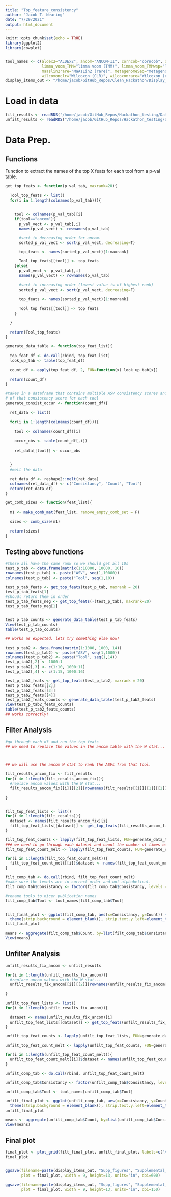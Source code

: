 ```yaml
---
title: "Top_feature_consistency"
author: "Jacob T. Nearing"
date: "7/29/2021"
output: html_document
---
```


```r
knitr::opts_chunk$set(echo = TRUE)
library(ggplot2)
library(cowplot)


tool_names <- c(aldex2="ALDEx2", ancom="ANCOM-II", corncob="corncob", deseq2="DESeq2", edger="edgeR", lefse="LEfSe", 
                limma_voom_TMM="limma voom (TMM)", limma_voom_TMMwsp="limma voom (TMMwsp)", maaslin2="MaAsLin2",
                maaslin2rare="MaAsLin2 (rare)", metagenomeSeq="metagenomeSeq", ttestrare="t-test (rare)", 
                wilcoxonclr="Wilcoxon (CLR)", wilcoxonrare="Wilcoxon (rare)")
display_items_out <- "/home/jacob/GitHub_Repos/Clean_Hackathon/Display_items/"

```

# Load in data
```r
filt_results <- readRDS("/home/jacob/GitHub_Repos/Hackathon_testing/Data/Filt_results_21_04_07.RDS")
unfilt_results <- readRDS("/home/jacob/GitHub_Repos/Hackathon_testing/Data/Unfilt_results_21_04_07.RDS")
```

# Data Prep.

## Functions
Function to extract the names of the top X feats for each tool from a p-val table.
```r
get_top_feats <- function(p_val_tab, maxrank=20){
  
  Tool_top_feats <- list()
  for(i in 1:length(colnames(p_val_tab))){
    
    
    tool <- colnames(p_val_tab)[i]
    if(tool=="ancom"){
      p_val_vect <- p_val_tab[,i]
      names(p_val_vect) <- rownames(p_val_tab)

      #sort in decreasing order for ancom.
      sorted_p_val_vect <- sort(p_val_vect, decreasing=T)

      top_feats <- names(sorted_p_val_vect)[1:maxrank]

      Tool_top_feats[[tool]] <- top_feats
    }else{
      p_val_vect <- p_val_tab[,i]
      names(p_val_vect) <- rownames(p_val_tab)
    
      #sort in increasing order (lowest value is of highest rank)
      sorted_p_val_vect <- sort(p_val_vect, decreasing=F)
    
      top_feats <- names(sorted_p_val_vect)[1:maxrank]
    
      Tool_top_feats[[tool]] <- top_feats
    }

  }
  
  return(Tool_top_feats)
}

generate_data_table <- function(top_feat_list){
  
  top_feat_df <- do.call(cbind, top_feat_list)
  look_up_tab <- table(top_feat_df)
  
  count_df <- apply(top_feat_df, 2, FUN=function(x) look_up_tab[x])
  
  return(count_df)
}

#takes in a dataframe that contains multiple ASV consistency scores and determines the occurence
# of that consistency score for each tool
generate_consist_occur <- function(count_df){
  
  ret_data <- list()
  
  for(i in 1:length(colnames(count_df))){
    
    tool <- colnames(count_df)[i]
    
    occur_obs <- table(count_df[,i])
    
    ret_data[[tool]] <- occur_obs
    
    
  }
  #melt the data
  
  ret_data_df <- reshape2::melt(ret_data)
  colnames(ret_data_df) <- c("Consistancy", "Count", "Tool")
  return(ret_data_df)
}

get_comb_sizes <- function(feat_list){
  
  m1 <- make_comb_mat(feat_list, remove_empty_comb_set = F)
  
  sizes <- comb_size(m1)
  
  return(sizes)
}
```

## Testing above functions
```r
#these all have the same rank so we should get all 10s
test_p_tab <- data.frame(matrix(1:10000, 10000, 10))
rownames(test_p_tab) <- paste("ASV", seq(1,10000))
colnames(test_p_tab) <- paste("Tool", seq(1,10))

test_p_tab_feats <- get_top_feats(test_p_tab, maxrank = 20)
test_p_tab_feats[1]
#shoudl return them in order
test_p_tab_feats_neg <- get_top_feats(-(test_p_tab), maxrank=20)
test_p_tab_feats_neg[1]


test_p_tab_counts <- generate_data_table(test_p_tab_feats)
View(test_p_tab_counts)
table(test_p_tab_counts)

## works as expected. lets try something else now!

test_p_tab2 <- data.frame(matrix(1:1000, 1000, 14))
rownames(test_p_tab2) <- paste("ASV", seq(1,1000))
colnames(test_p_tab2) <- paste("Tool", seq(1,14))
test_p_tab2[,2] <- 1000:1
test_p_tab2[,3] <- c(1:10, 1000:11)
test_p_tab2[,4] <- c(1:15, 1000:16)

test_p_tab2_feats <- get_top_feats(test_p_tab2, maxrank = 20)
test_p_tab2_feats[[2]]
test_p_tab2_feats[[3]]
test_p_tab2_feats[[4]]
test_p_tab2_feats_counts <- generate_data_table(test_p_tab2_feats)
View(test_p_tab2_feats_counts)
table(test_p_tab2_feats_counts)
## works correctly!
```



## Filter Analysis
```r
#go through each df and run the top feats
## we need to replace the values in the ancom table with the W stat... the only problem is that for every value but ancom they are sorted from smallest to largest...



## we will use the ancom W stat to rank the ASVs from that tool.

filt_results_ancom_fix <- filt_results
for(i in 1:length(filt_results_ancom_fix)){
  #replace ancom values with the W stat...
  filt_results_ancom_fix[[i]][[2]][rownames(filt_results[[i]][[1]][[2]]),"ancom"] <- filt_results[[i]][[1]][[2]]$W
  
}


filt_top_feat_lists <- list()
for(i in 1:length(filt_results)){
  dataset <- names(filt_results_ancom_fix)[i]
  filt_top_feat_lists[[dataset]] <- get_top_feats(filt_results_ancom_fix[[i]][[2]], maxrank = 20)
}

filt_top_feat_counts <- lapply(filt_top_feat_lists, FUN=generate_data_table)
### we need to go through each dataset and count the number of times each observations of score X shows up for each tool
filt_top_feat_count_melt <- lapply(filt_top_feat_counts, FUN=generate_consist_occur)

for(i in 1:length(filt_top_feat_count_melt)){
  filt_top_feat_count_melt[[i]]$dataset <- names(filt_top_feat_count_melt)[i]
}

filt_comp_tab <- do.call(rbind, filt_top_feat_count_melt)
#make sure the levels are in correct order and not alphabetical.
filt_comp_tab$Consistancy <- factor(filt_comp_tab$Consistancy, levels = c(1:14))

#rename tools to nicer publication names
filt_comp_tab$Tool <- tool_names[filt_comp_tab$Tool]


filt_final_plot <- ggplot(filt_comp_tab, aes(x=Consistancy, y=Count)) + facet_grid(rows = vars(Tool), switch="y") + stat_summary(geom="bar", fun.y=mean) + stat_summary(geom="errorbar", fun.data = mean_se) + xlab("No. of tools that called ASV in top 20") + 
  theme(strip.background = element_blank(), strip.text.y.left=element_text(angle=0)) + coord_cartesian(ylim=c(0,12)) + scale_y_continuous(position = "right", breaks = seq(from=1,to=12,by=2)) + ggtitle("Filtered")
filt_final_plot

means <- aggregate(filt_comp_tab$Count, by=list(filt_comp_tab$Consistancy, filt_comp_tab$Tool), FUN=mean)
View(means)
```

## Unfilter Analysis
```r
unfilt_results_fix_ancom <- unfilt_results

for(i in 1:length(unfilt_results_fix_ancom)){
  #replace ancom values with the W stat...
  unfilt_results_fix_ancom[[i]][[2]][rownames(unfilt_results_fix_ancom[[i]][[1]][[2]]), "ancom"] <- unfilt_results_fix_ancom[[i]][[1]][[2]]$W
  
}

unfilt_top_feat_lists <- list()
for(i in 1:length(unfilt_results_fix_ancom)){
  
  dataset <- names(unfilt_results_fix_ancom)[i]
  unfilt_top_feat_lists[[dataset]] <- get_top_feats(unfilt_results_fix_ancom[[i]][[2]], maxrank = 20)
}

unfilt_top_feat_counts <- lapply(unfilt_top_feat_lists, FUN=generate_data_table)

unfilt_top_feat_count_melt <- lapply(unfilt_top_feat_counts, FUN=generate_consist_occur)

for(i in 1:length(unfilt_top_feat_count_melt)){
  unfilt_top_feat_count_melt[[i]]$dataset <- names(unfilt_top_feat_count_melt)[i]
}

unfilt_comp_tab <- do.call(rbind, unfilt_top_feat_count_melt)

unfilt_comp_tab$Consistancy <- factor(unfilt_comp_tab$Consistancy, levels = c(1:14))

unfilt_comp_tab$Tool <- tool_names[unfilt_comp_tab$Tool]

unfilt_final_plot <- ggplot(unfilt_comp_tab, aes(x=Consistancy, y=Count)) + facet_grid(rows = vars(Tool), switch="y") + stat_summary(geom="bar", fun.y=mean) + stat_summary(geom="errorbar", fun.data = mean_se) + xlab("No. of tools that called ASV in top 20") + 
  theme(strip.background = element_blank(), strip.text.y.left=element_text(angle=0)) + coord_cartesian(ylim=c(0,12)) + scale_y_continuous(position = "right", breaks = seq(from=1,to=12,by=2)) + ggtitle("Unfiltered")
unfilt_final_plot

means <- aggregate(unfilt_comp_tab$Count, by=list(unfilt_comp_tab$Consistancy, unfilt_comp_tab$Tool), FUN=mean)
View(means)
```

## Final plot
```r
final_plot <- plot_grid(filt_final_plot, unfilt_final_plot, labels=c("A", "B"))
final_plot


ggsave(filename=paste(display_items_out, "Supp_figures", "Supplemental_top_20_overlap.pdf", sep="/"),
       plot = final_plot, width = 9, height=13, units="in", dpi=600)

ggsave(filename=paste(display_items_out, "Supp_figures", "Supplemental_top_20_overlap.png", sep="/"),
       plot = final_plot, width = 9, height=13, units="in", dpi=150)
```